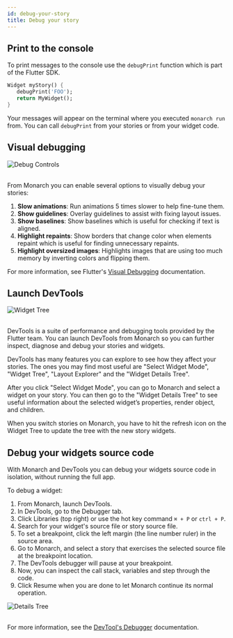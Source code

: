 ```yaml
---
id: debug-your-story
title: Debug your story
---
```



## Print to the console
To print messages to the console use the `debugPrint` function which is part of 
the Flutter SDK.
```dart
Widget myStory() {
   debugPrint('FOO');
   return MyWidget();
}
```
Your messages will appear on the terminal where you executed `monarch run` from.
You can call `debugPrint` from your stories or from your widget code.

## Visual debugging

<img className="docs-screenshot macos" alt="Debug Controls" src={debug_controls} />
<br/>
<br/>

From Monarch you can enable several options to visually debug your stories:

1. **Slow animations**: Run animations 5 times slower to help fine-tune them.
2. **Show guidelines**: Overlay guidelines to assist with fixing layout issues.
3. **Show baselines**: Show baselines which is useful for checking if text is aligned.
4. **Highlight repaints**: Show borders that change color when elements repaint which is useful for finding unnecessary repaints.
5. **Highlight oversized images**: Highlights images that are using too much memory by inverting colors and flipping them.

For more information, see Flutter's [Visual Debugging](https://flutter.dev/docs/development/tools/devtools/inspector#visual-debugging) documentation.

## Launch DevTools

<img className="docs-screenshot macos" alt="Widget Tree" src={devtools_widget_tree} />
<br/>
<br/>

DevTools is a suite of performance and debugging tools provided by the Flutter team.
You can launch DevTools from Monarch so you can further inspect, diagnose and debug 
your stories and widgets.

DevTools has many features you can explore to see how they affect your stories. The 
ones you may find most useful are "Select Widget Mode", "Widget Tree", "Layout Explorer" 
and the "Widget Details Tree".

After you click "Select Widget Mode", you can go to Monarch and select a widget on your 
story. You can then go to the "Widget Details Tree" to see useful information 
about the selected widget’s properties, render object, and children.

When you switch stories on Monarch, you have to hit the refresh icon on the Widget Tree 
to update the tree with the new story widgets.


## Debug your widgets source code
With Monarch and DevTools you can debug your widgets source code in isolation, 
without running the full app.

To debug a widget:

1. From Monarch, launch DevTools.
2. In DevTools, go to the Debugger tab.
3. Click Libraries (top right) or use the hot key command `⌘ + P` or `ctrl + P`.
4. Search for your widget's source file or story source file.
5. To set a breakpoint, click the left margin (the line number ruler) in the source area.
6. Go to Monarch, and select a story that exercises the selected source file at 
   the breakpoint location.
7. The DevTools debugger will pause at your breakpoint.
8. Now, you can inspect the call stack, variables and step through the code.
9. Click Resume when you are done to let Monarch continue its normal operation.

<img className="docs-screenshot macos" alt="Details Tree" src={breakpoint} />
<br/>
<br/>

For more information, see the
[DevTool's Debugger](https://flutter.dev/docs/development/tools/devtools/debugger) 
documentation.